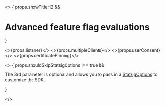 
<>
{ props.showTitleH2 && <div>

<h1>Advanced feature flag evaluations</h1>

</div>
}
</>

<>{props.listener}</>
<>{props.multipleClients}</>
<>{props.userConsent}</>
<>{props.certificatePinning}</>



<>
{
  props.shouldSkipStatsigOptions !== true && <div>

The 3rd parameter is optional and allows you to pass in a [StatsigOptions](#statsig-options) to customize the SDK.

  </div>
}

</>